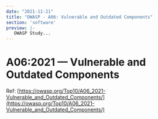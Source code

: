 ```yaml
---
date: "2021-11-21"
title: "OWASP - A06: Vulnerable and Outdated Components"
section: 'software'
preview: |-
   OWASP Study...
---
```


# A06:2021 &mdash; Vulnerable and Outdated Components

Ref: [https://owasp.org/Top10/A06_2021-Vulnerable_and_Outdated_Components/](https://owasp.org/Top10/A06_2021-Vulnerable_and_Outdated_Components/)